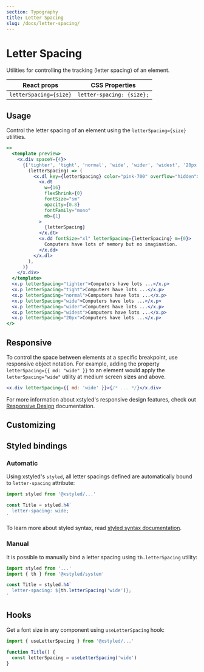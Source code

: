 ```yaml
---
section: Typography
title: Letter Spacing
slug: /docs/letter-spacing/
---
```


# Letter Spacing

Utilities for controlling the tracking (letter spacing) of an element.

<carbon-ad />

| React props            | CSS Properties            |
| ---------------------- | ------------------------- |
| `letterSpacing={size}` | `letter-spacing: {size};` |

## Usage

Control the letter spacing of an element using the `letterSpacing={size}` utilities.

```jsx preview color=pink
<>
  <template preview>
    <x.div spaceY={4}>
      {['tighter', 'tight', 'normal', 'wide', 'wider', 'widest', '20px'].map(
        (letterSpacing) => (
          <x.dl key={letterSpacing} color="pink-700" overflow="hidden">
            <x.dt
              w={16}
              flexShrink={0}
              fontSize="sm"
              opacity={0.8}
              fontFamily="mono"
              mb={1}
            >
              {letterSpacing}
            </x.dt>
            <x.dd fontSize="xl" letterSpacing={letterSpacing} m={0}>
              Computers have lots of memory but no imagination.
            </x.dd>
          </x.dl>
        ),
      )}
    </x.div>
  </template>
  <x.p letterSpacing="tighter">Computers have lots ...</x.p>
  <x.p letterSpacing="tight">Computers have lots ...</x.p>
  <x.p letterSpacing="normal">Computers have lots ...</x.p>
  <x.p letterSpacing="wide">Computers have lots ...</x.p>
  <x.p letterSpacing="wider">Computers have lots ...</x.p>
  <x.p letterSpacing="widest">Computers have lots ...</x.p>
  <x.p letterSpacing="20px">Computers have lots ...</x.p>
</>
```

## Responsive

To control the space between elements at a specific breakpoint, use responsive object notation. For example, adding the property `letterSpacing={{ md: "wide" }}` to an element would apply the `letterSpacing="wide"` utility at medium screen sizes and above.

```jsx
<x.div letterSpacing={{ md: 'wide' }}>{/* ... */}</x.div>
```

For more information about xstyled's responsive design features, check out [Responsive Design](/docs/responsive-design/) documentation.

## Customizing


<CustomizeLetterSpacings />

## Styled bindings

### Automatic

Using xstyled's `styled`, all letter spacings defined are automatically bound to `letter-spacing` attribute:

```js
import styled from '@xstyled/...'

const Title = styled.h4`
  letter-spacing: wide;
`
```

To learn more about styled syntax, read [styled syntax documentation](/docs/enhanced-styled-components/).

### Manual

It is possible to manually bind a letter spacing using `th.letterSpacing` utility:

```js
import styled from '...'
import { th } from '@xstyled/system'

const Title = styled.h4`
  letter-spacing: ${th.letterSpacing('wide')};
`
```

## Hooks

Get a font size in any component using `useLetterSpacing` hook:

```js
import { useLetterSpacing } from '@xstyled/...'

function Title() {
  const letterSpacing = useLetterSpacing('wide')
}
```
